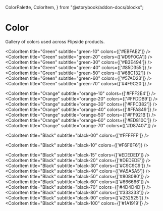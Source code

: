 
  ColorPalette,
  ColorItem,
} from "@storybook/addon-docs/blocks";


<Meta title="Styleguide/Color" />


# Color

Gallery of colors used across Flipside products.

<ColorPalette>
<ColorItem
    title="Blue"
    subtitle="blue-10"
    colors={['#EEF3FF']}
  />
   <ColorItem
    title="Blue"
    subtitle="blue-20"
    colors={['#D1DEFF']}
  />
   <ColorItem
    title="Blue"
    subtitle="blue-30"
    colors={['#A8C0FF']}
  />
   <ColorItem
    title="Blue"
    subtitle="blue-40"
    colors={['#6993FF']}
  />
   <ColorItem
    title="Blue"
    subtitle="blue-50"
    colors={['#3069FE']}
  />
   <ColorItem
    title="Blue"
    subtitle="blue-60"
    colors={['#1252F7']}
  />
   <ColorItem
    title="Blue"
    subtitle="blue-70"
    colors={['#0846E4']}
  />
  <ColorItem
    title="Red"
    subtitle="red-10"
    colors={['#FDF2F2']}
  />
   <ColorItem
    title="Red"
    subtitle="red-20"
    colors={['#F8D4D7']}
  />
   <ColorItem
    title="Red"
    subtitle="red-30"
    colors={['#F8B0B4']}
  />
   <ColorItem
    title="Red"
    subtitle="red-40"
    colors={['#F57F86']}
  />
   <ColorItem
    title="Red"
    subtitle="red-50"
    colors={['#EC5962']}
  />
   <ColorItem
    title="Red"
    subtitle="red-60"
    colors={['#D45058']}
  />
   <ColorItem
    title="Red"
    subtitle="red-70"
    colors={['#C2434B']}
  />

   <ColorItem
    title="Green"
    subtitle="green-10"
    colors={['#EBFAE2']}
  />
   <ColorItem
    title="Green"
    subtitle="green-20"
    colors={['#D9F0CA']}
  />
   <ColorItem
    title="Green"
    subtitle="green-30"
    colors={['#B3E494']}
  />
   <ColorItem
    title="Green"
    subtitle="green-40"
    colors={['#85D355']}
  />
   <ColorItem
    title="Green"
    subtitle="green-50"
    colors={['#68C132']}
  />
   <ColorItem
    title="Green"
    subtitle="green-60"
    colors={['#57AD23']}
  />
   <ColorItem
    title="Green"
    subtitle="green-70"
    colors={['#4F9C20']}
  />

  <ColorItem
    title="Orange"
    subtitle="orange-10"
    colors={['#FFF2E4']}
  />
   <ColorItem
    title="Orange"
    subtitle="orange-20"
    colors={['#FFDDB9']}
  />
   <ColorItem
    title="Orange"
    subtitle="orange-30"
    colors={['#FFC382']}
  />
   <ColorItem
    title="Orange"
    subtitle="orange-40"
    colors={['#FFA849']}
  />
   <ColorItem
    title="Orange"
    subtitle="orange-50"
    colors={['#FF921B']}
  />
   <ColorItem
    title="Orange"
    subtitle="orange-60"
    colors={['#ED810C']}
  />
   <ColorItem
    title="Orange"
    subtitle="orange-70"
    colors={['#D87407']}
  />

  <ColorItem
    title="Black"
    subtitle="black-00"
    colors={['#FFFFFF']}
  />

  <ColorItem
    title="Black"
    subtitle="black-10"
    colors={['#F6F6F6']}
  />

  <ColorItem
    title="Black"
    subtitle="black-15"
    colors={['#EDEDED']}
  />
   <ColorItem
    title="Black"
    subtitle="black-20"
    colors={['#DEDEDE']}
  />
   <ColorItem
    title="Black"
    subtitle="black-30"
    colors={['#C9C9C9']}
  />
   <ColorItem
    title="Black"
    subtitle="black-40"
    colors={['#A5A5A5']}
  />
   <ColorItem
    title="Black"
    subtitle="black-50"
    colors={['#808080']}
  />
   <ColorItem
    title="Black"
    subtitle="black-60"
    colors={['#666666']}
  />
   <ColorItem
    title="Black"
    subtitle="black-70"
    colors={['#4D4D4D']}
  />
   <ColorItem
    title="Black"
    subtitle="black-80"
    colors={['#333333']}
  />
   <ColorItem
    title="Black"
    subtitle="black-90"
    colors={['#252525']}
  />
   <ColorItem
    title="Black"
    subtitle="black-100"
    colors={['#1A1919']}
  />
  </ColorPalette>
